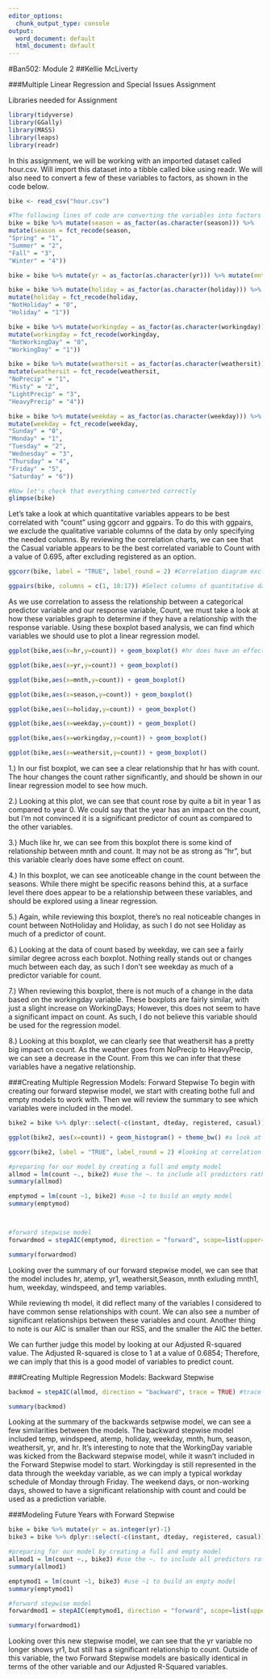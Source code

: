 ---
editor_options:
  chunk_output_type: console
output:
  word_document: default
  html_document: default
---
#Ban502: Module 2
##Kellie McLiverty

###Multiple Linear Regression and Special Issues Assignment

Libraries needed for Assignment
```{r}
library(tidyverse)
library(GGally)
library(MASS)
library(leaps)
library(readr)
```


In this assignment, we will be working with an imported dataset called hour.csv. Will import this dataset into a tibble called bike using readr. We will also need to convert a few of these variables to factors, as shown in the code below.
```{r}
bike <- read_csv("hour.csv")

#The following lines of code are converting the variables into factors and then recoding/renaming them in the dataset 
bike = bike %>% mutate(season = as_factor(as.character(season))) %>%
mutate(season = fct_recode(season,
"Spring" = "1",
"Summer" = "2",
"Fall" = "3",
"Winter" = "4"))

bike = bike %>% mutate(yr = as_factor(as.character(yr))) %>% mutate(mnth = as_factor(as.character(mnth))) %>% mutate(hr = as_factor(as.character(hr)))

bike = bike %>% mutate(holiday = as_factor(as.character(holiday))) %>%
mutate(holiday = fct_recode(holiday,
"NotHoliday" = "0",
"Holiday" = "1"))

bike = bike %>% mutate(workingday = as_factor(as.character(workingday))) %>%
mutate(workingday = fct_recode(workingday,
"NotWorkingDay" = "0",
"WorkingDay" = "1"))

bike = bike %>% mutate(weathersit = as_factor(as.character(weathersit))) %>%
mutate(weathersit = fct_recode(weathersit,
"NoPrecip" = "1",
"Misty" = "2",
"LightPrecip" = "3",
"HeavyPrecip" = "4"))

bike = bike %>% mutate(weekday = as_factor(as.character(weekday))) %>%
mutate(weekday = fct_recode(weekday,
"Sunday" = "0",
"Monday" = "1",
"Tuesday" = "2",
"Wednesday" = "3",
"Thursday" = "4",
"Friday" = "5",
"Saturday" = "6"))

#Now let's check that everything converted correctly
glimpse(bike)

```

Let's take a look at which quantitative variables appears to be best correlated with “count” using ggcorr and ggpairs. To do this with ggpairs, we exclude the qualitative variable columns of the data by only specifying the needed columns. By reviewing the correlation charts, we can see that the Casual variable appears to be the best correlated variable to Count with a value of 0.695, after excluding registered as an option.
```{r}
ggcorr(bike, label = "TRUE", label_round = 2) #Correlation diagram excluding categorical variables

ggpairs(bike, columns = c(1, 10:17)) #Select columns of quantitative data
```

As we use correlation to assess the relationship between a categorical predictor variable and our response variable, Count, we must take a look at how these variables graph to determine if they have a relationship with the response variable. Using these boxplot based analysis, we can find which variables we should use to plot a linear regression model.
```{r}
ggplot(bike,aes(x=hr,y=count)) + geom_boxplot() #hr does have an effect on count

ggplot(bike,aes(x=yr,y=count)) + geom_boxplot() 

ggplot(bike,aes(x=mnth,y=count)) + geom_boxplot() 

ggplot(bike,aes(x=season,y=count)) + geom_boxplot() 

ggplot(bike,aes(x=holiday,y=count)) + geom_boxplot()

ggplot(bike,aes(x=weekday,y=count)) + geom_boxplot()

ggplot(bike,aes(x=workingday,y=count)) + geom_boxplot()

ggplot(bike,aes(x=weathersit,y=count)) + geom_boxplot()

```

1.) In our fist boxplot, we can see a clear relationship that hr has with count. The hour changes the count rather significantly, and should be shown in our linear regression model to see how much.  


2.) Looking at this plot, we can see that count rose by quite a bit in year 1 as compared to year 0. We could say that the year has an impact on the count, but I'm not convinced it is a significant predictor of count as compared to the other variables.  


3.) Much like hr, we can see from this boxplot there is some kind of relationship between mnth and count. It may not be as strong as "hr", but this variable clearly does have some effect on count.  

4.) In this boxplot, we can see anoticeable change in the count between the seasons. While there might be specific reasons behind this, at a surface level there does appear to be a relationship between these variables, and should be explored using a linear regression.  


5.) Again, while reviewing this boxplot, there's no real noticeable changes in count between NotHoliday and Holiday, as such I do not see Holiday as much of a predictor of count.  


6.) Looking at the data of count based by weekday, we can see a fairly similar degree across each boxplot. Nothing really stands out or changes much between each day, as such I don't see weekday as much of a predictor variable for count.  


7.) When reviewing this boxplot, there is not much of a change in the data based on the workingday variable. These boxplots are fairly similar, with just a slight increase on WorkingDays; However, this does not seem to have a significant impact on count. As such, I do not believe this variable should be used for the regression model.  


8.) Looking at this boxplot, we can clearly see that weathersit has a pretty big impact on count. As the weather goes from NoPrecip to HeavyPrecip, we can see a decrease in the Count. From this we can infer that these variables have a negative relationship. 


###Creating Multiple Regression Models: Forward Stepwise
To begin with creating our forward stepwise model, we start with creating bothe full and empty models to work with. Then we will review the summary to see which variables were included in the model.  

```{r}
bike2 = bike %>% dplyr::select(-c(instant, dteday, registered, casual)) #removes these variable from the dataset

ggplot(bike2, aes(x=count)) + geom_histogram() + theme_bw() #a look at our response variable.

ggcorr(bike2, label = "TRUE", label_round = 2) #looking at correlation once again

#preparing for our model by creating a full and empty model
allmod = lm(count ~., bike2) #use the ~. to include all predictors rather than typing them all in
summary(allmod)

emptymod = lm(count ~1, bike2) #use ~1 to build an empty model
summary(emptymod)



#forward stepwise model
forwardmod = stepAIC(emptymod, direction = "forward", scope=list(upper=allmod,lower=emptymod),  trace = TRUE) #trace = TRUE shows how the model is built (which variables are added)

summary(forwardmod) 

```

Looking over the summary of our forward stepwise model, we can see that the model includes hr, atemp, yr1, weathersit,Season, mnth exluding mnth1, hum, weekday, windspeed, and temp variables.  

While reviewing th model, it did reflect many of the variables I considered to have common sense relationships with count. We can also see a number of significant relationships between these variables and count. Another thing to note is our AIC is smaller than our RSS, and the smaller the AIC the better.  

We can further judge this model by looking at our Adjusted R-squared value. The Adjusted R-squared is close to 1 at a value of 0.6854; Therefore, we can imply that this is a good model of variables to predict count.  

###Creating Multiple Regression Models: Backward Stepwise  
```{r}
backmod = stepAIC(allmod, direction = "backward", trace = TRUE) #trace = TRUE shows how the model is built (which variables are removed)

summary(backmod)

```
Looking at the summary of the backwards setpwise model, we can see a few similarities between the models. The backward stepwise model included temp, windspeed, atemp, holiday, weekday, mnth, hum, season, weathersit, yr, and hr. It's interesting to note that the WorkingDay variable was kicked from the Backward stepwise model, while it wasn't included in the Forward Stepwise model to start. Workingday is still represented in the data through the weekday variable, as we can imply a typical workday schedule of Monday through Friday. The weekend days, or non-working days, showed to have a significant relationship with count and could be used as a prediction variable.


###Modeling Future Years with Forward Stepwise
```{r}
bike = bike %>% mutate(yr = as.integer(yr)-1)
bike3 = bike %>% dplyr::select(-c(instant, dteday, registered, casual)) #new dataset to build models

#preparing for our model by creating a full and empty model
allmod1 = lm(count ~., bike3) #use the ~. to include all predictors rather than typing them all in
summary(allmod1)

emptymod1 = lm(count ~1, bike3) #use ~1 to build an empty model
summary(emptymod1)

#forward stepwise model
forwardmod1 = stepAIC(emptymod1, direction = "forward", scope=list(upper=allmod1,lower=emptymod1),  trace = TRUE) #trace = TRUE shows how the model is built (which variables are added)

summary(forwardmod1) 

```

Looking over this new stepwise model, we can see that the yr variable no longer shows yr1, but still has a significant relationship to count. Outside of this variable, the two Forward Stepwise models are basically identical in terms of the other variable and our Adjusted R-Squared variables.